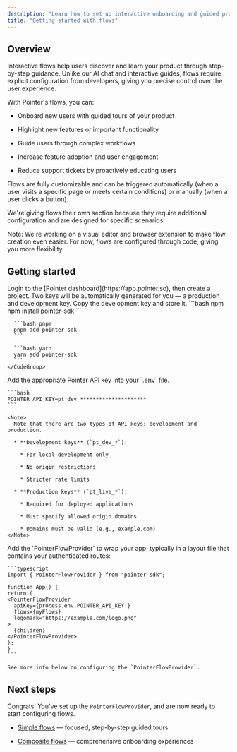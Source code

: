 ```yaml
---
description: "Learn how to set up interactive onboarding and guided product tours."
title: "Getting started with flows"
---
```


## Overview

Interactive flows help users discover and learn your product through step-by-step guidance. Unlike our AI chat and interactive guides, flows require explicit configuration from developers, giving you precise control over the user experience.

With Pointer's flows, you can:

* Onboard new users with guided tours of your product

* Highlight new features or important functionality

* Guide users through complex workflows

* Increase feature adoption and user engagement

* Reduce support tickets by proactively educating users

Flows are fully customizable and can be triggered automatically (when a user visits a specific page or meets certain conditions) or manually (when a user clicks a button).

We're giving flows their own section because they require additional configuration and are designed for specific scenarios!

<Note>
  Note: We're working on a visual editor and browser extension to make flow creation even easier. For now, flows are configured through code, giving you more flexibility.
</Note>

## Getting started

<Steps>
  <Step title="Grab an API key from the Pointer dashboard.">
    Login to the [Pointer dashboard](https://app.pointer.so), then create a project. Two keys will be automatically generated for you — a production and development key. Copy the development key and store it.
  </Step>

  <Step title="Install the Pointer SDK using your preferred package manager.">
    <CodeGroup>
      ```bash npm
      npm install pointer-sdk
      ```

      ```bash pnpm
      pnpm add pointer-sdk
      ```

      ```bash yarn
      yarn add pointer-sdk
      ```
    </CodeGroup>
  </Step>

  <Step title="Configure your environment variables.">
    Add the appropriate Pointer API key into your `.env` file.

    ```bash
    POINTER_API_KEY=pt_dev_*********************
    ```

    <Note>
      Note that there are two types of API keys: development and production.

      * **Development keys** (`pt_dev_*`):

        * For local development only

        * No origin restrictions

        * Stricter rate limits

      * **Production keys** (`pt_live_*`):

        * Required for deployed applications

        * Must specify allowed origin domains

        * Domains must be valid (e.g., example.com)
    </Note>
  </Step>

  <Step title="Configure the provider">
    Add the `PointerFlowProvider` to wrap your app, typically in a layout file that contains your authenticated routes:

    ```typescript
    import { PointerFlowProvider } from "pointer-sdk";

    function App() {
    return (
    <PointerFlowProvider
      apiKey={process.env.POINTER_API_KEY!}
      flows={myFlows}
      logomark="https://example.com/logo.png"
    >
      {children}
    </PointerFlowProvider>
    );
    }
    ```

    See more info below on configuring the `PointerFlowProvider`.
  </Step>
</Steps>

## Next steps

Congrats! You've set up the `PointerFlowProvider`, and are now ready to start configuring flows.&#x20;

* [Simple flows](https://docs.pointer.so/flows/simple-flow) — focused, step-by-step guided tours

* [Composite flows](https://docs.pointer.so/flows/composite-flow) — comprehensive onboarding experiences